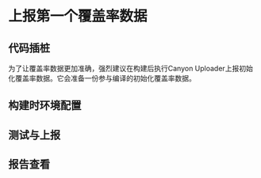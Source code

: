 # 上报第一个覆盖率数据

## 代码插桩


<Callout emoji="👾">
    为了让覆盖率数据更加准确，强烈建议在构建后执行Canyon Uploader上报初始化覆盖率数据。它会准备一份参与编译的初始化覆盖率数据。
</Callout>

## 构建时环境配置

## 测试与上报

## 报告查看
